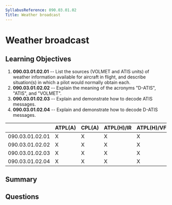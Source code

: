 ```yaml
---
SyllabusReference: 090.03.01.02
Title: Weather broadcast
---
```


# Weather broadcast

## Learning Objectives

1.  **090.03.01.02.01** -- List the sources (VOLMET and ATIS units) of weather
    information available for aircraft in flight, and describe situation(s) in
    which a pilot would normally obtain each.
2.  **090.03.01.02.02** -- Explain the meaning of the acronyms "D-ATIS", "ATIS",
    and "VOLMET".
3.  **090.03.01.02.03** -- Explain and demonstrate how to decode ATIS messages.
4.  **090.03.01.02.04** -- Explain and demonstrate how to decode D-ATIS 
    messages.

|                 | ATPL(A) | CPL(A) | ATPL(H)/IR | ATPL(H)/VFR | CPL(H) | IR | CBIR(A) |
| --------------- | ------- | ------ | ---------- | ----------- | ------ | -- | ------- |
| 090.03.01.02.01 | X       | X      | X          | X           | X      | X  | X       |
| 090.03.01.02.02 | X       | X      | X          | X           | X      | X  | X       |
| 090.03.01.02.03 | X       | X      | X          | X           | X      | X  | X       |
| 090.03.01.02.04 | X       | X      | X          | X           | X      | X  | X       |

## Summary

## Questions
